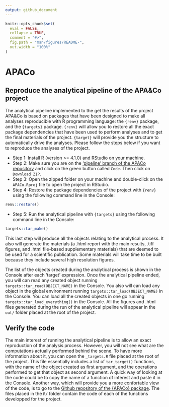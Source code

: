```yaml
---
output: github_document
---
```


<!-- README.md is generated from README.Rmd. Please edit that file -->

```r
knitr::opts_chunk$set(
  eval = FALSE,
  collapse = TRUE,
  comment = "#>",
  fig.path = "man/figures/README-",
  out.width = "100%"
)
```

# APACo

<!-- badges: start -->

<!-- badges: end -->


## Reproduce the analytical pipeline of the APA&Co project
The analytical pipeline implemented to the get the results of the project APA&Co is based on packages that have been designed to make all analyses reproducible with R programming language: the `{renv}` package, and the `{targets}` package. `{renv}` will allow you to restore all the exact package dependencies that have been used to perform analyses and to get the final materials of the project. `{target}` will provide you the structure to automatically drive the analyses. Please follow the steps below if you want to reproduce the analyses of the project.

* Step 1: Install R (version >= 4.1.0) and RStudio on your machine.
* Step 2: Make sure you are on the ['pipeline' branch of the APACo repository](https://github.com/pydemull/APACo/tree/pipeline) and click on the green button called `Code`. Then click on `Download ZIP`. 
* Step 3: Open the zipped folder on your machine and double-click  on the `APACo.Rproj` file to open the project in RStudio.
* Step 4: Restore the package dependencies of the project with `{renv}` using the following command line in the Console:
```r
renv::restore()
```

* Step 5: Run the analytical pipeline with `{targets}` using the following command line in the Console:
```r
targets::tar_make()
```

This last step will produce all the objects relating to the analytical process. It also will generate the materials (a .html report with the main results, .tiff figures, and .html file-based supplementary materials) that are deemed to be used for a scientific publication. Some materials will take time to be built because they include several high resolution figures.

The list of the objects created during the analytical process is shown in the Console after each 'target' expression. Once the analytical pipeline ended, you will can read any created object running `targets::tar_read(OBJECT_NAME)` in the Console.  You also will can load any object in the global environment running `targets::tar_load(OBJECT_NAME)` in the Console. You can load all the created objects in one go running `targets::tar_load_everything()` in the Console. All the figures and .html files generated during the run of the analytical pipeline will appear in the `out/` folder placed at the root of the project.


## Verify the code
The main interest of running the analytical pipeline is to allow an exact reproduction of the analysis process. However, you will not see what are the computations actually performed behind the scene. To have more information about it, you can open the `_targets.R` file placed at the root of the project. This file essentially includes a list of `tar_target()` functions, with the name of the object created as first argument, and the operations performed to get that object as second argument. A quick way of looking at the code could be to copy the name of a function of interest and paste it in the Console. Another way, which will provide you a more confortable view of the code, is to go to the [Github repository of the {APACo} package](https://github.com/pydemull/APACo). The files placed in the `R/` folder contain the code of each of the functions developped for the project.
